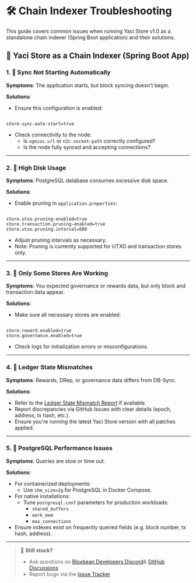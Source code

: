 &nbsp;

# 🛠️ Chain Indexer Troubleshooting

This guide covers common issues when running Yaci Store v1.0 as a standalone chain indexer (Spring Boot application) and their solutions.

## 🔗 Yaci Store as a Chain Indexer (Spring Boot App)

### 1. 🔄 Sync Not Starting Automatically

**Symptoms**: The application starts, but block syncing doesn't begin.

**Solutions**:
- Ensure this configuration is enabled:

<pre><code class="language-properties">
store.sync-auto-start=true
</code></pre>

- Check connectivity to the node:
  - Is `ogmios.url` or `n2c.socket-path` correctly configured?
  - Is the node fully synced and accepting connections?

---

### 2. 💾 High Disk Usage

**Symptoms**: PostgreSQL database consumes excessive disk space.

**Solutions**:
- Enable pruning in `application.properties`:

<pre><code class="language-properties">
store.utxo.pruning-enabled=true
store.transaction.pruning-enabled=true
store.utxo.pruning.interval=600
</code></pre>

- Adjust pruning intervals as necessary.
- Note: Pruning is currently supported for UTXO and transaction stores only.

---

### 3. 🧩 Only Some Stores Are Working

**Symptoms**: You expected governance or rewards data, but only block and transaction data appear.

**Solutions**:
- Make sure all necessary stores are enabled:

<pre><code class="language-properties">
store.reward.enabled=true
store.governance.enabled=true
</code></pre>

- Check logs for initialization errors or misconfigurations.

---

### 4. 🧠 Ledger State Mismatches

**Symptoms**: Rewards, DRep, or governance data differs from DB-Sync.

**Solutions**:
- Refer to the [Ledger State Mismatch Report](#📋-ledger-state-mismatch-summary) if available.
- Report discrepancies via GitHub Issues with clear details (epoch, address, tx hash, etc.).
- Ensure you're running the latest Yaci Store version with all patches applied.

---

### 5. 🐘 PostgreSQL Performance Issues

**Symptoms**: Queries are slow or time out.

**Solutions**:
- For containerized deployments:
  - Use `shm_size=2g` for PostgreSQL in Docker Compose.
- For native installations:
  - Tune `postgresql.conf` parameters for production workloads:
    - `shared_buffers`
    - `work_mem`
    - `max_connections`
- Ensure indexes exist on frequently queried fields (e.g. block number, tx hash, address).

---
> 💬 **Still stuck?**
>
> - Ask questions on [Bloxbean Developers Discord](https://discord.gg/6AnKrFx4ne)& [GitHub Discussions](https://github.com/bloxbean/yaci-store/discussions) 
> - Report bugs via the [Issue Tracker](https://github.com/bloxbean/yaci-store/issues)  


